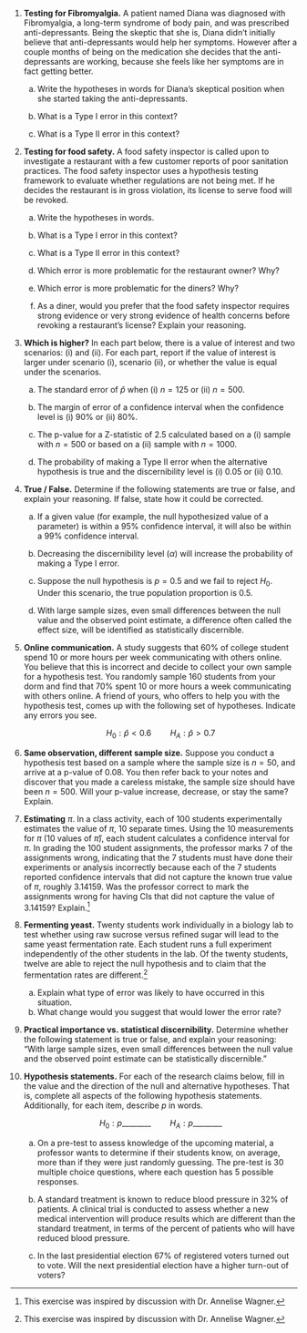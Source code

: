 1.  **Testing for Fibromyalgia.** A patient named Diana was diagnosed with Fibromyalgia, a long-term syndrome of body pain, and was prescribed anti-depressants.
    Being the skeptic that she is, Diana didn't initially believe that anti-depressants would help her symptoms.
    However after a couple months of being on the medication she decides that the anti-depressants are working, because she feels like her symptoms are in fact getting better.

    a.  Write the hypotheses in words for Diana's skeptical position when she started taking the anti-depressants.

    b.  What is a Type I error in this context?

    c.  What is a Type II error in this context?

\vfill

2.  **Testing for food safety.** A food safety inspector is called upon to investigate a restaurant with a few customer reports of poor sanitation practices.
    The food safety inspector uses a hypothesis testing framework to evaluate whether regulations are not being met.
    If he decides the restaurant is in gross violation, its license to serve food will be revoked.

    a.  Write the hypotheses in words.

    b.  What is a Type I error in this context?

    c.  What is a Type II error in this context?

    d.  Which error is more problematic for the restaurant owner?
        Why?

    e.  Which error is more problematic for the diners?
        Why?

    f.  As a diner, would you prefer that the food safety inspector requires strong evidence or very strong evidence of health concerns before revoking a restaurant's license?
        Explain your reasoning.

\vfill

3.  **Which is higher?** In each part below, there is a value of interest and two scenarios: (i) and (ii).
    For each part, report if the value of interest is larger under scenario (i), scenario (ii), or whether the value is equal under the scenarios.

    a.  The standard error of $\hat{p}$ when (i) $n = 125$ or (ii) $n = 500$.

    b.  The margin of error of a confidence interval when the confidence level is (i) 90% or (ii) 80%.

    c.  The p-value for a Z-statistic of 2.5 calculated based on a (i) sample with $n = 500$ or based on a (ii) sample with $n = 1000$.

    d.  The probability of making a Type II error when the alternative hypothesis is true and the discernibility level is (i) 0.05 or (ii) 0.10.

\vfill

4.  **True / False.** Determine if the following statements are true or false, and explain your reasoning.
    If false, state how it could be corrected.

    a.  If a given value (for example, the null hypothesized value of a parameter) is within a 95% confidence interval, it will also be within a 99% confidence interval.

    b.  Decreasing the discernibility level ($\alpha$) will increase the probability of making a Type I error.

    c.  Suppose the null hypothesis is $p = 0.5$ and we fail to reject $H_0$.
        Under this scenario, the true population proportion is 0.5.

    d.  With large sample sizes, even small differences between the null value and the observed point estimate, a difference often called the effect size, will be identified as statistically discernible.

\vfill

\clearpage

5.  **Online communication.** A study suggests that 60% of college student spend 10 or more hours per week communicating with others online.
    You believe that this is incorrect and decide to collect your own sample for a hypothesis test.
    You randomly sample 160 students from your dorm and find that 70% spent 10 or more hours a week communicating with others online.
    A friend of yours, who offers to help you with the hypothesis test, comes up with the following set of hypotheses.
    Indicate any errors you see.

    $$H_0: \hat{p} < 0.6 \quad \quad H_A: \hat{p} > 0.7$$

\vfill

6.  **Same observation, different sample size.** Suppose you conduct a hypothesis test based on a sample where the sample size is $n = 50$, and arrive at a p-value of 0.08.
    You then refer back to your notes and discover that you made a careless mistake, the sample size should have been $n = 500$.
    Will your p-value increase, decrease, or stay the same?
    Explain.

\vfill

7.  **Estimating** $\pi$.
    In a class activity, each of 100 students experimentally estimates the value of $\pi$, 10 separate times.
    Using the 10 measurements for $\pi$ (10 values of $\hat{\pi}$), each student calculates a confidence interval for $\pi$.
    In grading the 100 student assignments, the professor marks 7 of the assignments wrong, indicating that the 7 students must have done their experiments or analysis incorrectly because each of the 7 students reported confidence intervals that did not capture the known true value of $\pi$, roughly 3.14159.
    Was the professor correct to mark the assignments wrong for having CIs that did not capture the value of 3.14159?
    Explain.[^_14-ex-foundations-errors-1]

\vfill

8.  **Fermenting yeast.** Twenty students work individually in a biology lab to test whether using raw sucrose versus refined sugar will lead to the same yeast fermentation rate.
    Each student runs a full experiment independently of the other students in the lab.
    Of the twenty students, twelve are able to reject the null hypothesis and to claim that the fermentation rates are different.[^_14-ex-foundations-errors-2]

    a.  Explain what type of error was likely to have occurred in this situation.
    b.  What change would you suggest that would lower the error rate?

\vfill

9.  **Practical importance vs. statistical discernibility.** Determine whether the following statement is true or false, and explain your reasoning: "With large sample sizes, even small differences between the null value and the observed point estimate can be statistically discernible."

\vfill

10. **Hypothesis statements.** For each of the research claims below, fill in the value and the direction of the null and alternative hypotheses.
    That is, complete all aspects of the following hypothesis statements.
    Additionally, for each item, describe $p$ in words.

    $$H_0: p \_\_\_\_  \_\_\_\_ \quad \quad H_A: p \_\_\_\_  \_\_\_\_$$

    a.  On a pre-test to assess knowledge of the upcoming material, a professor wants to determine if their students know, on average, more than if they were just randomly guessing.
        The pre-test is 30 multiple choice questions, where each question has 5 possible responses.

    b.  A standard treatment is known to reduce blood pressure in 32% of patients.
        A clinical trial is conducted to assess whether a new medical intervention will produce results which are different than the standard treatment, in terms of the percent of patients who will have reduced blood pressure.

    c.  In the last presidential election 67% of registered voters turned out to vote.
        Will the next presidential election have a higher turn-out of voters?

[^_14-ex-foundations-errors-1]: This exercise was inspired by discussion with Dr. Annelise Wagner.

[^_14-ex-foundations-errors-2]: This exercise was inspired by discussion with Dr. Annelise Wagner.
